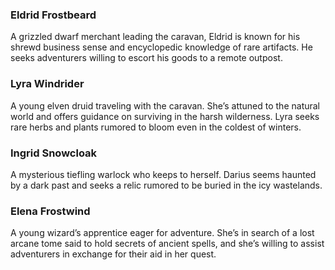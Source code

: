 ### Eldrid Frostbeard

A grizzled dwarf merchant leading the caravan, Eldrid is known for his shrewd business sense and encyclopedic knowledge of rare artifacts. He seeks adventurers willing to escort his goods to a remote outpost.

### Lyra Windrider

A young elven druid traveling with the caravan. She's attuned to the natural world and offers guidance on surviving in the harsh wilderness. Lyra seeks rare herbs and plants rumored to bloom even in the coldest of winters.

### Ingrid Snowcloak

A mysterious tiefling warlock who keeps to herself. Darius seems haunted by a dark past and seeks a relic rumored to be buried in the icy wastelands.

### Elena Frostwind

A young wizard's apprentice eager for adventure. She's in search of a lost arcane tome said to hold secrets of ancient spells, and she's willing to assist adventurers in exchange for their aid in her quest.